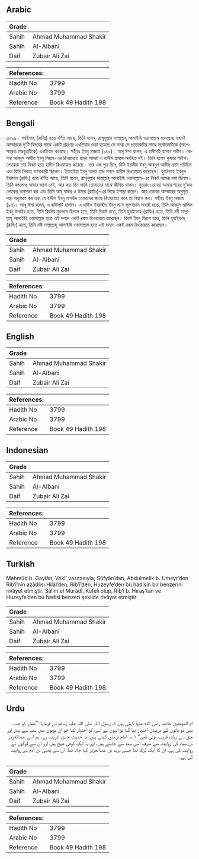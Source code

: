 ## Arabic


<div dir="rtl" lang="ar" style={{fontSize:'larger',backgroundColor:'#f8f9fa',padding:20}}>

</div>
<div style={{backgroundColor:'#f8f9fa',padding:20, marginBottom: 10}}><table> <thead> <tr> <th>Grade</th> <th></th> </tr> </thead> <tbody> <tr><td>Sahih</td><td>Ahmad Muhammad Shakir</td></tr><tr><td>Sahih</td><td>Al-Albani</td></tr><tr><td>Daif</td><td>Zubair Ali Zai</td></tr></tbody></table><table> <thead> <tr> <th>References:</th> <th></th> </tr> </thead> <tbody><tr><td>Hadith No</td><td>3799</td></tr><tr><td>Arabic No</td><td>3799</td></tr><tr><td>Reference</td><td>Book 49 Hadith 198</td></tr></tbody></table></div>

## Bengali


<div dir="ltr" lang="bn" style={{fontSize:'larger',backgroundColor:'#f8f9fa',padding:20}}>
৩৭৯৯। আয়িশাহ্ (রাযিঃ) হতে বর্ণিত আছে, তিনি বলেন, রাসূলুল্লাহ সাল্লাল্লাহু আলাইহি ওয়াসাল্লাম বলেছেনঃ যখনই আম্মারকে দু’টি বিষয়ের মাঝে একটি গ্রহণের এখতিয়ার দেয়া হয়েছে সে সময় সে প্রত্যেকটির মাঝে সর্বোত্তমটিকে (অপেক্ষাকৃত মজবুতটিকে) এখতিয়ার করেছে। সহীহঃ ইবনু মাজাহ (১৪৮)। আবূ ঈসা বলেন, এ হাদীসটি হাসান গারীব। কেননা আবদুল আযীয ইবনু সিয়াহ-এর রিওয়ায়াত ছাড়া আমরা এ হাদীস প্রসঙ্গে অবহিত নই। তিনি হলেন কুফার শাইখ। লোকেরা তার নিকট হতে হাদীস রিওয়ায়াত করেছে। তার এক পুত্র ছিল, যিনি ইয়াযীদ ইবনু আবদুল আযীয নামে পরিচিত এবং যিনি সিকাহ বর্ণনাকারী ছিলেন। ইয়াহইয়া ইবনু আদম তার সনদে হাদীস রিওয়ায়াত করেছেন। হুযইফাহ ইবনুল ইয়ামান (রাযিঃ) হতে বর্ণিত আছে, তিনি বলেন, রাসূলুল্লাহ সাল্লাল্লাহু আলাইহি ওয়াসাল্লাম-এর নিকট আমরা বসা ছিলাম। তিনি বললেনঃ আমার জানা নেই, আর কত দিন আমি তোমাদের মাঝে জীবিত থাকব। সুতরাং তোমরা আমার পরের দু'জন লোকের অনুসরণ কর এবং তিনি আবূ বাকর ও উমার (রাযিঃ)-এর দিকে ইশারা করেন। আর তোমরা আম্মারের অনুসৃত পন্থা অনুসরণ কর এবং যে হাদীস ইবনু মাসউদ তোমাদের কাছে রিওয়ায়াত করে তা বিশ্বাস কর। সহীহঃ ইবনু মাজাহ (৯৭)। আবূ ঈসা বলেন, এ হাদীসটি হাসান। এ হাদীস ইবরাহীম ইবনু সা'দ সুফইয়ান সাওরী হতে, তিনি আবদুল মালিক ইবনু উমাইর হতে, তিনি রিবঈর মুক্তদাস হিলাল হতে, তিনি রিবাঈ হতে, তিনি হুযাইফাহ্ (রাযিঃ) হতে, তিনি নবী সাল্লাল্লাহু আলাইহি ওয়াসাল্লাম হতে এই সনদে একই রকম রিওয়ায়াত করেছেন। রিবঈ ইবনু হিরাশ হতে, তিনি হুযাইফাহ্ (রাযিঃ) হতে, তিনি নবী সাল্লাল্লাহু আলাইহি ওয়াসাল্লাম হতে এই সনদে একই রকম রিওয়ায়াত করেছেন।
</div>
<div style={{backgroundColor:'#f8f9fa',padding:20, marginBottom: 10}}><table> <thead> <tr> <th>Grade</th> <th></th> </tr> </thead> <tbody> <tr><td>Sahih</td><td>Ahmad Muhammad Shakir</td></tr><tr><td>Sahih</td><td>Al-Albani</td></tr><tr><td>Daif</td><td>Zubair Ali Zai</td></tr></tbody></table><table> <thead> <tr> <th>References:</th> <th></th> </tr> </thead> <tbody><tr><td>Hadith No</td><td>3799</td></tr><tr><td>Arabic No</td><td>3799</td></tr><tr><td>Reference</td><td>Book 49 Hadith 198</td></tr></tbody></table></div>

## English


<div dir="ltr" lang="en" style={{fontSize:'larger',backgroundColor:'#f8f9fa',padding:20}}>

</div>
<div style={{backgroundColor:'#f8f9fa',padding:20, marginBottom: 10}}><table> <thead> <tr> <th>Grade</th> <th></th> </tr> </thead> <tbody> <tr><td>Sahih</td><td>Ahmad Muhammad Shakir</td></tr><tr><td>Sahih</td><td>Al-Albani</td></tr><tr><td>Daif</td><td>Zubair Ali Zai</td></tr></tbody></table><table> <thead> <tr> <th>References:</th> <th></th> </tr> </thead> <tbody><tr><td>Hadith No</td><td>3799</td></tr><tr><td>Arabic No</td><td>3799</td></tr><tr><td>Reference</td><td>Book 49 Hadith 198</td></tr></tbody></table></div>

## Indonesian


<div dir="ltr" lang="id" style={{fontSize:'larger',backgroundColor:'#f8f9fa',padding:20}}>

</div>
<div style={{backgroundColor:'#f8f9fa',padding:20, marginBottom: 10}}><table> <thead> <tr> <th>Grade</th> <th></th> </tr> </thead> <tbody> <tr><td>Sahih</td><td>Ahmad Muhammad Shakir</td></tr><tr><td>Sahih</td><td>Al-Albani</td></tr><tr><td>Daif</td><td>Zubair Ali Zai</td></tr></tbody></table><table> <thead> <tr> <th>References:</th> <th></th> </tr> </thead> <tbody><tr><td>Hadith No</td><td>3799</td></tr><tr><td>Arabic No</td><td>3799</td></tr><tr><td>Reference</td><td>Book 49 Hadith 198</td></tr></tbody></table></div>

## Turkish


<div dir="ltr" lang="tr" style={{fontSize:'larger',backgroundColor:'#f8f9fa',padding:20}}>
Mahmûd b. Gaylân, Vekî’ vasıtasıyla; Sûfyân’dan, Abdulmelik b. Umeyr’den Rib’î’nin azâdlısı Hilâl’den, Rib’î’den, Huzeyfe’den bu hadisin bir benzerini rivâyet etmiştir. Sâlim el Murâdî, Küfeli olup, Rib’î b. Hıraş’tan ve Huzeyfe’den bu hadisi benzeri şekilde rivâyet etmiştir
</div>
<div style={{backgroundColor:'#f8f9fa',padding:20, marginBottom: 10}}><table> <thead> <tr> <th>Grade</th> <th></th> </tr> </thead> <tbody> <tr><td>Sahih</td><td>Ahmad Muhammad Shakir</td></tr><tr><td>Sahih</td><td>Al-Albani</td></tr><tr><td>Daif</td><td>Zubair Ali Zai</td></tr></tbody></table><table> <thead> <tr> <th>References:</th> <th></th> </tr> </thead> <tbody><tr><td>Hadith No</td><td>3799</td></tr><tr><td>Arabic No</td><td>3799</td></tr><tr><td>Reference</td><td>Book 49 Hadith 198</td></tr></tbody></table></div>

## Urdu


<div dir="rtl" lang="ur" style={{fontSize:'larger',backgroundColor:'#f8f9fa',padding:20}}>
ام المؤمنین عائشہ رضی الله عنہا کہتی ہیں کہ رسول اللہ صلی اللہ علیہ وسلم نے فرمایا: ”عمار کو جب بھی دو باتوں کے درمیان اختیار دیا گیا تو انہوں نے اسی کو اختیار کیا جو ان دونوں میں سب سے بہتر اور حق سے زیادہ قریب ہوتی تھی“ ۱؎۔ امام ترمذی کہتے ہیں: یہ حدیث حسن غریب ہے، ہم اسے عبدالعزیز بن سیاہ کی روایت سے صرف اسی سند سے جانتے ہیں، اور یہ ایک کوفی شیخ ہیں اور ان سے لوگوں نے روایت کی ہے، ان کا ایک لڑکا تھا جسے یزید بن عبدالعزیز کہا جاتا تھا، ان سے یحییٰ بن آدم نے روایت کی ہے۔
</div>
<div style={{backgroundColor:'#f8f9fa',padding:20, marginBottom: 10}}><table> <thead> <tr> <th>Grade</th> <th></th> </tr> </thead> <tbody> <tr><td>Sahih</td><td>Ahmad Muhammad Shakir</td></tr><tr><td>Sahih</td><td>Al-Albani</td></tr><tr><td>Daif</td><td>Zubair Ali Zai</td></tr></tbody></table><table> <thead> <tr> <th>References:</th> <th></th> </tr> </thead> <tbody><tr><td>Hadith No</td><td>3799</td></tr><tr><td>Arabic No</td><td>3799</td></tr><tr><td>Reference</td><td>Book 49 Hadith 198</td></tr></tbody></table></div>